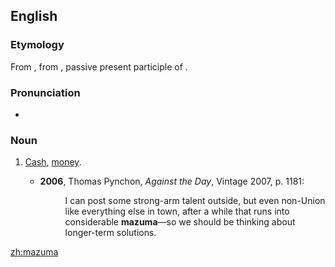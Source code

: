 ==English==

===Etymology===
From {{etyl|yi}} {{term|מזומן|sc=Hebr|tr=mezumen||cash}}, from {{etyl|he}} {{term|מזומן|מְזוּמָּן|prepared, ready; cash|sc=Hebr|tr=m'zummān}}, passive present participle of {{term|זימן|זִימֵּן|to prepare, appoint|sc=Hebr|tr=zimmēn}}.

===Pronunciation===
* {{IPA|/məˈzuːmə/}}

===Noun===
{{en-noun|-}}

# {{US|slang}} [[cash|Cash]], [[money]].
#* '''2006''', Thomas Pynchon, ''Against the Day'', Vintage 2007, p. 1181:
#*: I can post some strong-arm talent outside, but even non-Union like everything else in town, after a while that runs into considerable '''mazuma'''—so we should be thinking about longer-term solutions.

[[zh:mazuma]]